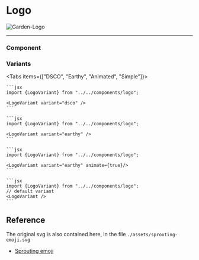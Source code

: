 # Logo


<Image
  src="/images/garden-logo.svg"
  alt="Garden-Logo"
  width={200}
  height={200}
/>

---

### Component


<Logo />

### Variants


<Tabs items={["DSCO", "Earthy", "Animated", "Simple"]}>
  <Tab>
    <LogoVariant variant="dsco" />

    ```jsx
    import {LogoVariant} from "../../components/logo";

    <LogoVariant variant="dsco" />
    ```

  </Tab>
  <Tab>
    <LogoVariant variant="earthy" />

    ```jsx
    import {LogoVariant} from "../../components/logo";

    <LogoVariant variant="earthy" />
    ```

  </Tab>
  <Tab>
    <LogoVariant variant="earthy" animate={true}/>

    ```jsx
    import {LogoVariant} from "../../components/logo";

    <LogoVariant variant="earthy" animate={true}/>
    ```

  </Tab>
  <Tab>
    <LogoVariant />

    ```jsx
    import {LogoVariant} from "../../components/logo";
    // default variant
    <LogoVariant />
    ```

  </Tab>
</Tabs>

## Reference

The original svg is also contained here, in the file `./assets/sprouting-emoji.svg`

- [Sprouting emoji](https://en.m.wikipedia.org/wiki/File:Emojione_1F331.svg)
